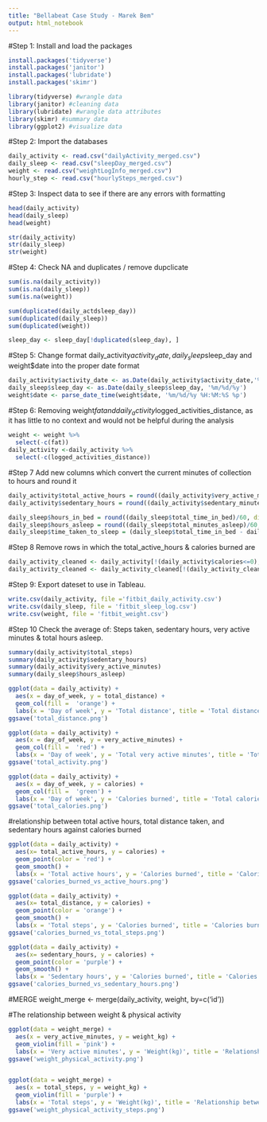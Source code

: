 ---
title: "Bellabeat Case Study - Marek Bem"
output: html_notebook
---

#Step 1: Install and load the packages
```{r}
install.packages('tidyverse')
install.packages('janitor')
install.packages('lubridate')
install.packages('skimr')

library(tidyverse) #wrangle data
library(janitor) #cleaning data
library(lubridate) #wrangle data attributes
library(skimr) #summary data
library(ggplot2) #visualize data
```


#Step 2: Import the databases
```{r}
daily_activity <- read.csv("dailyActivity_merged.csv")
daily_sleep <- read.csv("sleepDay_merged.csv")
weight <- read.csv("weightLogInfo_merged.csv")
hourly_step <- read.csv("hourlySteps_merged.csv")
```


#Step 3: Inspect data to see if there are any errors with formatting

```{r}
head(daily_activity)
head(daily_sleep)
head(weight)

str(daily_activity)
str(daily_sleep)
str(weight)
```


#Step 4: Check NA and duplicates / remove dupclicate

```{r}
sum(is.na(daily_activity))
sum(is.na(daily_sleep))
sum(is.na(weight))

sum(duplicated(daily_actdsleep_day))
sum(duplicated(daily_sleep))
sum(duplicated(weight))

sleep_day <- sleep_day[!duplicated(sleep_day), ]
```

#Step 5: Change format daily_activity$activity_date, daily_sleep$sleep_day and weight$date into the proper date format 

```{r}
daily_activity$activity_date <- as.Date(daily_activity$activity_date,'%m/%d/%y')
daily_sleep$sleep_day <- as.Date(daily_sleep$sleep_day, '%m/%d/%y')
weight$date <- parse_date_time(weight$date, '%m/%d/%y %H:%M:%S %p')
```

#Step 6: Removing weight$fat and daily_activity$logged_activities_distance, as it has little to no context and would not be helpful during the analysis 

```{r}
weight <- weight %>% 
  select(-c(fat))
daily_activity <-daily_activity %>% 
  select(-c(logged_activities_distance))
```


#Step 7 Add new columns which convert the current minutes of collection to hours and round it
```{r}
daily_activity$total_active_hours = round((daily_activity$very_active_minutes + daily_activity$fairly_active_minutes + daily_activity$lightly_active_minutes)/60, digits = 2)
daily_activity$sedentary_hours = round((daily_activity$sedentary_minutes)/60, digits = 2)

daily_sleep$hours_in_bed = round((daily_sleep$total_time_in_bed)/60, digits = 2)
daily_sleep$hours_asleep = round((daily_sleep$total_minutes_asleep)/60, digits = 2)
daily_sleep$time_taken_to_sleep = (daily_sleep$total_time_in_bed - daily_sleep$total_minutes_asleep)
```

#Step 8 Remove rows in which the total_active_hours & calories burned are 

```{r}
daily_activity_cleaned <- daily_activity[!(daily_activity$calories<=0),]
daily_activity_cleaned <- daily_activity_cleaned[!(daily_activity_cleaned$total_active_hours<=0.00),]
```


#Step 9: Export dateset to use in Tableau. 
```{r}
write.csv(daily_activity, file ='fitbit_daily_activity.csv')
write.csv(daily_sleep, file = 'fitbit_sleep_log.csv')
write.csv(weight, file = 'fitbit_weight.csv')
```


#Step 10 Check the average of: Steps taken, sedentary hours, very active minutes & total hours asleep.
```{r}
summary(daily_activity$total_steps)
summary(daily_activity$sedentary_hours)
summary(daily_activity$very_active_minutes)
summary(daily_sleep$hours_asleep)
```
 
```{r}
ggplot(data = daily_activity) +
  aes(x = day_of_week, y = total_distance) +
  geom_col(fill =  'orange') +
  labs(x = 'Day of week', y = 'Total distance', title = 'Total distance taken in a week')
ggsave('total_distance.png')

ggplot(data = daily_activity) +
  aes(x = day_of_week, y = very_active_minutes) +
  geom_col(fill =  'red') +
  labs(x = 'Day of week', y = 'Total very active minutes', title = 'Total activity in a week')
ggsave('total_activity.png')

ggplot(data = daily_activity) +
  aes(x = day_of_week, y = calories) +
  geom_col(fill =  'green') +
  labs(x = 'Day of week', y = 'Calories burned', title = 'Total calories burned in a week')
ggsave('total_calories.png')
```


  
#relationship between total active hours, total distance taken, and sedentary hours against calories burned 

```{r}
ggplot(data = daily_activity) +
  aes(x= total_active_hours, y = calories) +
  geom_point(color = 'red') +
  geom_smooth() +
  labs(x = 'Total active hours', y = 'Calories burned', title = 'Calories burned vs active hours')
ggsave('calories_burned_vs_active_hours.png')

ggplot(data = daily_activity) +
  aes(x= total_distance, y = calories) +
  geom_point(color = 'orange') +
  geom_smooth() +
  labs(x = 'Total steps', y = 'Calories burned', title = 'Calories burned vs total steps')
ggsave('calories_burned_vs_total_steps.png')

ggplot(data = daily_activity) +
  aes(x= sedentary_hours, y = calories) +
  geom_point(color = 'purple') +
  geom_smooth() +
  labs(x = 'Sedentary hours', y = 'Calories burned', title = 'Calories burned vs sedentary hours')
ggsave('calories_burned_vs_sedentary_hours.png')
```

#MERGE
weight_merge <- merge(daily_activity, weight, by=c('id'))

#The relationship between weight & physical activity
```{r}
ggplot(data = weight_merge) +
  aes(x = very_active_minutes, y = weight_kg) +
  geom_violin(fill = 'pink') +
  labs(x = 'Very active minutes', y = 'Weight(kg)', title = 'Relationship between weight and physical activity')
ggsave('weight_physical_activity.png')


ggplot(data = weight_merge) +
  aes(x = total_steps, y = weight_kg) +
  geom_violin(fill = 'purple') +
  labs(x = 'Total steps', y = 'Weight(kg)', title = 'Relationship between weight and physical activity')
ggsave('weight_physical_activity_steps.png')
```


